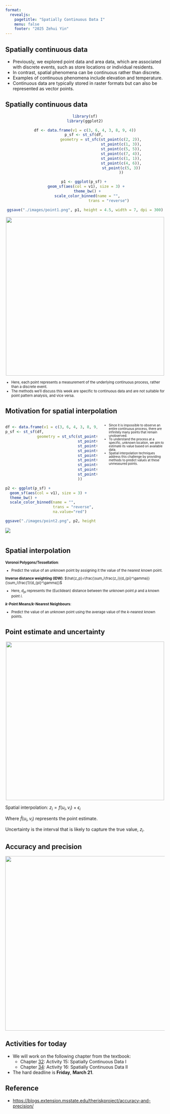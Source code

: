 ```yaml
---
format: 
  revealjs:
    pagetitle: "Spatially Continuous Data I"
    menu: false
    footer: "2025 Zehui Yin"
---
```


## Spatially continuous data

- Previously, we explored point data and area data, which are associated with discrete events, such as store locations or individual residents.
- In contrast, spatial phenomena can be continuous rather than discrete.
- Examples of continuous phenomena include elevation and temperature.
- Continuous data are typically stored in raster formats but can also be represented as vector points.

## Spatially continuous data

:::{style="text-align:center;"}
```r
library(sf)
library(ggplot2)

df <- data.frame(v1 = c(3, 6, 4, 3, 8, 9, 4))
p_sf <- st_sf(df, 
              geometry = st_sfc(st_point(c(2, 2)),
                                st_point(c(1, 3)),
                                st_point(c(5, 5)),
                                st_point(c(7, 4)),
                                st_point(c(1, 1)),
                                st_point(c(4, 6)),
                                st_point(c(5, 3))
                                ))

p1 <- ggplot(p_sf) + 
  geom_sf(aes(col = v1), size = 3) + 
  theme_bw() +
  scale_color_binned(name = "",
                     trans = "reverse")

ggsave("./images/point1.png", p1, height = 4.5, width = 7, dpi = 300)
```
![](./images/point1.png){width=500px}
:::

:::{style="font-size: 0.8em;"}
- Here, each point represents a measurement of the underlying continuous process, rather than a discrete event.
- The methods we’ll discuss this week are specific to continuous data and are not suitable for point pattern analysis, and vice versa.
:::

## Motivation for spatial interpolation

:::: {.columns}

::: {.column width="60%"}

```r
df <- data.frame(v1 = c(3, 6, 4, 3, 8, 9, 4, NA, NA))
p_sf <- st_sf(df, 
              geometry = st_sfc(st_point(c(2, 2)),
                                st_point(c(1, 3)),
                                st_point(c(5, 5)),
                                st_point(c(7, 4)),
                                st_point(c(1, 1)),
                                st_point(c(4, 6)),
                                st_point(c(5, 3)),
                                st_point(c(6, 3)),
                                st_point(c(3, 4))
                                ))

p2 <- ggplot(p_sf) + 
  geom_sf(aes(col = v1), size = 3) + 
  theme_bw() +
  scale_color_binned(name = "",
                     trans = "reverse",
                     na.value="red")

ggsave("./images/point2.png", p2, height = 4.5, width = 7, dpi = 300)
```
![](./images/point2.png)
:::

::: {.column width="40%"}
:::{style="font-size: 0.7em;"}
- Since it is impossible to observe an entire continuous process, there are infinitely many points that remain unobserved.
- To understand the process at a specific, unknown location, we aim to estimate its value based on available data.
- Spatial interpolation techniques address this challenge by providing methods to predict values at these unmeasured points.
:::
:::

::::

## Spatial interpolation

:::{style="font-size: 0.8em;"}

**Voronoi Polygons/Tessellation**:

- Predict the value of an unknown point by assigning it the value of the nearest known point.

**Inverse distance weighting (IDW)**: $\hat{z_p}=\frac{\sum_i\frac{z_i}{d_{pi}^\gamma}}{\sum_i\frac{1}{d_{pi}^\gamma}}$

- Here, $d_{pi}$ represents the (Euclidean) distance between the unknown point $p$ and a known point $i$.

**$k$-Point Means/$k$-Nearest Neighbours**:

- Predict the value of an unknown point using the average value of the $k$-nearest known points.

:::

## Point estimate and uncertainty

:::{style="text-align:center;"}
![](./images/estimate.png){width=500px}
:::

Spatial interpolation: $z_i = f(u_i, v_i) + \epsilon_i$

Where $\hat{f}(u_i, v_i)$ represents the point estimate.

Uncertainty is the interval that is likely to capture the true value, $z_i$.

## Accuracy and precision

:::{style="text-align:center;"}
![](./images/Precision-and-Accuracy-Thompson.jpg){width=550px}
:::

## Activities for today

- We will work on the following chapter from the textbook:
  - Chapter [32](https://paezha.github.io/spatial-analysis-r/activity-15-spatially-continuous-data-i.html): Activity 15: Spatially Continuous Data I
  - Chapter [34](https://paezha.github.io/spatial-analysis-r/activity-16-spatially-continuous-data-ii.html): Activity 16: Spatially Continuous Data II
- The hard deadline is **Friday**, **March 21**.

## Reference

- <https://blogs.extension.msstate.edu/theriskproject/accuracy-and-precision/>
